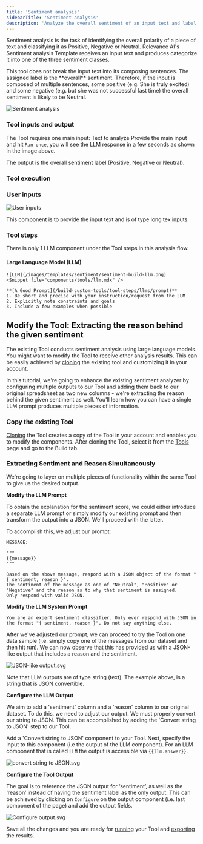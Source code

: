 ```yaml
---
title: 'Sentiment analysis'
sidebarTitle: 'Sentiment analysis'
description: 'Analyze the overall sentiment of an input text and label it with Positive/Negative or Neutral.'
---
```

Sentiment analysis is the task of identifying the overall polarity of a piece of text and classifying it as 
Positive, Negative or Neutral.
Relevance AI's Sentiment analysis Template receives an input text and produces categorize it into one of the
three sentiment classes.

<Note>
This tool does not break the input text into its composing sentences. The assigned label is the **overall**
sentiment.
Therefore, if the input is composed of multiple sentences, some positive (e.g. She is truly excited) and
some negative (e.g. but she was not successful last time) the overall sentiment is likely to be Neutral.
</Note>

![Sentiment analysis](/images/templates/sentiment/sentiment-form.png)

<Snippet file="how-to-use-a-tool.mdx" />

### Tool inputs and output
The Tool requires one main input: Text to analyze
Provide the main input and hit `Run once`, you will see the LLM response in a few seconds as shown in the image above.

The output is the overall sentiment label (Positive, Negative or Neutral).

### Tool execution
<Snippet file="tool-execution.mdx" />

<Snippet file="components/tools/tool-components.mdx" />

### User inputs
![User inputs](/images/templates/sentiment/sentiment-build-long-text.png)

<Snippet file="components/inputs/long-text-input.mdx" />
    This component is to provide the input text and is of type long tex inputs.

### Tool steps
There is only 1 LLM component under the Tool steps in this analysis flow. 

#### Large Language Model (LLM)
    ![LLM](/images/templates/sentiment/sentiment-build-llm.png)
    <Snippet file="components/tools/llm.mdx" />

    **[A Good Prompt](/build-custom-tools/tool-steps/llms/prompt)**
    1. Be short and precise with your instruction/request from the LLM
    2. Explicitly note constraints and goals
    3. Include a few examples when possible

## Modify the Tool: Extracting the reason behind the given sentiment
The existing Tool conducts sentiment analysis using large language models. You might want to modify the Tool to receive
other analysis results. This can be easily achieved by [cloning](/templates/introduction#clone-a-template-create-a-copy-of-a-tool-in-your-account)
the existing tool and customizing it in your account.

In this tutorial, we're going to enhance the existing sentiment analyzer by configuring multiple outputs to our Tool and 
adding them back to our original spreadsheet as two new columns - we're extracting the reason behind the given sentiment as well.
You'll learn how you can have a single LLM prompt produces multiple pieces of information.

### Copy the existing Tool
[Cloning](/templates/introduction#clone-a-template-create-a-copy-of-a-tool-in-your-account) the Tool creates a copy of the 
Tool in your account and enables you to modify the components.
After cloning the Tool, select it from the [Tools](/get-started/key-concepts/tools) page and go to the Build tab.

### Extracting Sentiment and Reason Simultaneously
We're going to layer on multiple pieces of functionality within the same Tool to give us the desired output.

**Modify the LLM Prompt**

To obtain the explanation for the sentiment score, we could either introduce a separate LLM prompt or simply modify our existing 
prompt and then transform the output into a JSON. We'll proceed with the latter.

To accomplish this, we adjust our prompt:

```
MESSAGE:

"""
{{message}}
"""

Based on the above message, respond with a JSON object of the format "{ sentiment, reason }". 
The sentiment of the message as one of "Neutral", "Positive" or "Negative" and the reason as to why that sentiment is assigned. 
Only respond with valid JSON.
```

**Modify the LLM System Prompt**

`You are an expert sentiment classifier. Only ever respond with JSON in the format "{ sentiment, reason }". Do not say anything else.`

After we've adjusted our prompt, we can proceed to try the Tool on one data sample (i.e. simply copy one of the messages from our dataset
and then hit run). We can now observe that this has provided us with a JSON-like output that includes a reason and the sentiment.

![JSON-like output.svg](/images/templates/sentiment/sentiment-json-like-output.svg)

<Tip>
Note that LLM outputs are of type string (text). The example above, is a string that is JSON convertible.
</Tip>

**Configure the LLM Output**

We aim to add a 'sentiment' column and a 'reason' column to our original dataset. To do this, we need to adjust our output.
We must properly convert our string to JSON. This can be accomplished by adding the 'Convert string to JSON' step to our Tool.

Add a 'Convert string to JSON' component to your Tool. Next, specify the input to this component (i.e the output of the LLM component). 
For an LLM component that is called `LLM` the output is accessible via `{{llm.answer}}`.

![convert string to JSON.svg](/images/templates/sentiment/sentiment-convert-to-json.svg)

**Configure the Tool Output**

The goal is to reference the JSON output for ‘sentiment’, as well as the ‘reason’ instead of having the sentiment label as the only output.
This can be achieved by clicking on `Configure` on the output component (i.e. last component of the page) and add the output fields.

![Configure output.svg](/images/templates/sentiment/sentiment-tool-output.svg)

Save all the changes and you are ready for [running](/templates/sentiment-analysis#tool-execution) your Tool and 
[exporting](/templates/export) the results.